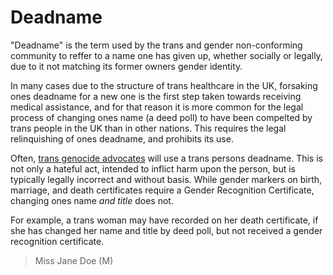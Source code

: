 # Deadname

"Deadname" is the term used by the trans and gender non-conforming community to
reffer to a name one has given up, whether socially or legally, due to it not
matching its former owners gender identity.

In many cases due to the structure of trans healthcare in the UK, forsaking
ones deadname for a new one is the first step taken towards receiving medical
assistance, and for that reason it is more common for the legal process of
changing ones name (a deed poll) to have been compelted by trans people in the
UK than in other nations. This requires the legal relinquishing of ones deadname,
and prohibits its use.

Often, [trans genocide advocates](/learn/glossary/trans-genocide-advocate)
will use a trans persons deadname. This is not only a hateful act, intended to
inflict harm upon the person, but is typically legally incorrect and without
basis. While gender markers on birth, marriage, and death certificates require a
Gender Recognition Certificate, changing ones name _and title_ does not.

For example, a trans woman may have recorded on her death certificate, if she
has changed her name and title by deed poll, but not received a gender
recognition certificate.

> Miss Jane Doe (M)
